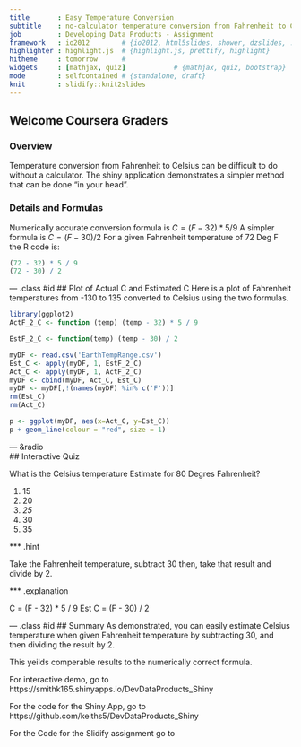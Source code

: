 ---
title       : Easy Temperature Conversion
subtitle    : no-calculator temperature conversion from Fahrenheit to Celsius
job         : Developing Data Products - Assignment
framework   : io2012        # {io2012, html5slides, shower, dzslides, ...}
highlighter : highlight.js  # {highlight.js, prettify, highlight}
hitheme     : tomorrow      # 
widgets     : [mathjax, quiz]            # {mathjax, quiz, bootstrap}
mode        : selfcontained # {standalone, draft}
knit        : slidify::knit2slides
---
## Welcome Coursera Graders
### Overview
Temperature conversion from Fahrenheit to Celsius can be difficult to do without a calculator.  The shiny application demonstrates a simpler method that can be done "in your head".

### Details and Formulas
Numerically accurate conversion formula is $C = (F-32) * 5 / 9$
A simpler formula is $C = (F-30) / 2$
For a given Fahrenheit temperature of 72 Deg F the R code is:
```{r}
(72 - 32) * 5 / 9
(72 - 30) / 2
```

--- .class #id 
## Plot of Actual C and Estimated C
Here is a plot of Fahrenheit temperatures from -130 to 135 converted to Celsius using the two formulas.

```{r, echo=FALSE}
library(ggplot2)
ActF_2_C <- function (temp) (temp - 32) * 5 / 9

EstF_2_C <- function(temp) (temp - 30) / 2

myDF <- read.csv('EarthTempRange.csv')
Est_C <- apply(myDF, 1, EstF_2_C)
Act_C <- apply(myDF, 1, ActF_2_C)
myDF <- cbind(myDF, Act_C, Est_C)
myDF <- myDF[,!(names(myDF) %in% c('F'))]
rm(Est_C)
rm(Act_C)

p <- ggplot(myDF, aes(x=Act_C, y=Est_C))
p + geom_line(colour = "red", size = 1)
```

--- &radio  
## Interactive Quiz

What is the Celsius temperature Estimate for 80 Degres Fahrenheit?

1. 15
2. 20
3. _25_
4. 30
5. 35

*** .hint

Take the Fahrenheit temperature, subtract 30
then, take that result and divide by 2.

*** .explanation

C = (F - 32) * 5 / 9
Est C = (F - 30) / 2

--- .class #id 
## Summary
As demonstrated, you can easily estimate Celsius temperature when given Fahrenheit temperature by subtracting 30, and then dividing the result by 2.

This yeilds comperable results to the numerically correct formula.

For interactive demo, go to https://smithk165.shinyapps.io/DevDataProducts_Shiny

For the code for the Shiny App, go to https://github.com/keiths5/DevDataProducts_Shiny

For the Code for the Slidify assignment go to 
